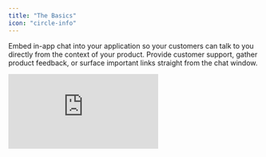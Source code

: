 ```yaml
---
title: "The Basics"
icon: "circle-info"
---
```


Embed in-app chat into your application so your customers can talk to you directly from the context of your product. Provide customer support, gather product feedback, or surface important links straight from the chat window.

<iframe
  width={560}
  height={315}
  src="https://www.loom.com/embed/fd26a6f172d3466b85a0a55578a8a2e4?sid=7d965ad1-7ff1-405b-8013-4043c0cf36bd"
  title="Pylon's In-App Chat"
  frameBorder={0}
  allow="accelerometer; autoplay; clipboard-write; encrypted-media; gyroscope; picture-in-picture"
  controls=""
  webkitallowfullscreen=""
  mozallowfullscreen=""
  allowfullscreen=""
/>

## Use Cases

For each of these use cases, you can leverage many of the workflows and settings you've already set in the rest of Pylon to provide a consistent experience for you and your Customer.

<CardGroup cols={1}>
  <Card title="Chat Conversations" icon="message-captions" color="#ea5a0c">
    Chat directly with your customer to provide support and gather product
    feedback right from your app. Leverage the Kanban board to seamlessly track and handle longer running chat
    conversations from your existing workflow.

  </Card>
  <Card title="Broadcasts" icon="megaphone" color="#16a34a">
    Push product updates directly in the app where and when it's most relevant to your customer. Deliver the same broadcast across your Slack channels and your app to provide multiple touchpoints for the same product update.

  </Card>
  <Card title="Links" icon="link" color="#0285c7">
    Showcase helpful links like documentation, status pages, and community
    links, straight from the chat window. Reuse the channel bookmarks you've already set in your customer channels.
  </Card>
</CardGroup>

## Slack-like Collaboration

This is much more collaborative than an ordinary 1:1 chat support. Messages will sync to your shared customer channel where the rest of your team and your customer's team can respond to the question.

<Frame>
  <img src="/images/chat-sync.png" />
</Frame>

If only admin users are in the shared channel and no end users, syncing chat conversations to the channel will give your admin users visibility into what their team is asking and allow them to answer questions directly, essentially promoting your champion to support.

For customers without a shared channel i.e. self-serve customers, sync messages to a support channel where your team can collaborate and respond directly from Slack. No need to hop into another product to quickly answer the question.
